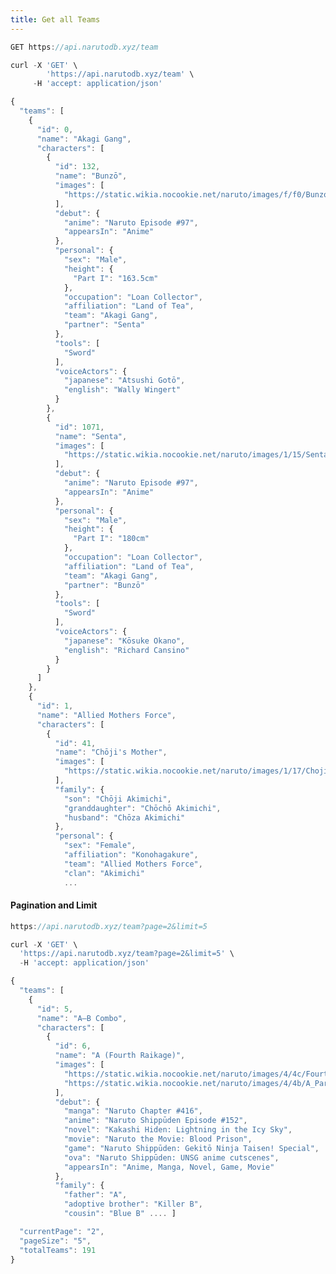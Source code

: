 ```yaml
---
title: Get all Teams
---
```


```js
GET https://api.narutodb.xyz/team
```

```js
curl -X 'GET' \
        'https://api.narutodb.xyz/team' \
     -H 'accept: application/json'
```

```js
{
  "teams": [
    {
      "id": 0,
      "name": "Akagi Gang",
      "characters": [
        {
          "id": 132,
          "name": "Bunzō",
          "images": [
            "https://static.wikia.nocookie.net/naruto/images/f/f0/Bunzo.png/revision/latest/scale-to-width-down/300?cb=20150529192134"
          ],
          "debut": {
            "anime": "Naruto Episode #97",
            "appearsIn": "Anime"
          },
          "personal": {
            "sex": "Male",
            "height": {
              "Part I": "163.5cm"
            },
            "occupation": "Loan Collector",
            "affiliation": "Land of Tea",
            "team": "Akagi Gang",
            "partner": "Senta"
          },
          "tools": [
            "Sword"
          ],
          "voiceActors": {
            "japanese": "Atsushi Gotō",
            "english": "Wally Wingert"
          }
        },
        {
          "id": 1071,
          "name": "Senta",
          "images": [
            "https://static.wikia.nocookie.net/naruto/images/1/15/Senta.png/revision/latest/scale-to-width-down/300?cb=20150529192352"
          ],
          "debut": {
            "anime": "Naruto Episode #97",
            "appearsIn": "Anime"
          },
          "personal": {
            "sex": "Male",
            "height": {
              "Part I": "180cm"
            },
            "occupation": "Loan Collector",
            "affiliation": "Land of Tea",
            "team": "Akagi Gang",
            "partner": "Bunzō"
          },
          "tools": [
            "Sword"
          ],
          "voiceActors": {
            "japanese": "Kōsuke Okano",
            "english": "Richard Cansino"
          }
        }
      ]
    },
    {
      "id": 1,
      "name": "Allied Mothers Force",
      "characters": [
        {
          "id": 41,
          "name": "Chōji's Mother",
          "images": [
            "https://static.wikia.nocookie.net/naruto/images/1/17/Choji%27s_Mother.png/revision/latest/scale-to-width-down/300?cb=20160125195859"
          ],
          "family": {
            "son": "Chōji Akimichi",
            "granddaughter": "Chōchō Akimichi",
            "husband": "Chōza Akimichi"
          },
          "personal": {
            "sex": "Female",
            "affiliation": "Konohagakure",
            "team": "Allied Mothers Force",
            "clan": "Akimichi"
            ...
```
#### Pagination and Limit

```js
https://api.narutodb.xyz/team?page=2&limit=5
```

```js
curl -X 'GET' \
  'https://api.narutodb.xyz/team?page=2&limit=5' \
  -H 'accept: application/json'
```

```js
{
  "teams": [
    {
      "id": 5,
      "name": "A–B Combo",
      "characters": [
        {
          "id": 6,
          "name": "A (Fourth Raikage)",
          "images": [
            "https://static.wikia.nocookie.net/naruto/images/4/4c/Fourth_Raikage_2.png/revision/latest/scale-to-width-down/300?cb=20180901014100",
            "https://static.wikia.nocookie.net/naruto/images/4/4b/A_Part_III.png/revision/latest/scale-to-width-down/300?cb=20180901014050"
          ],
          "debut": {
            "manga": "Naruto Chapter #416",
            "anime": "Naruto Shippūden Episode #152",
            "novel": "Kakashi Hiden: Lightning in the Icy Sky",
            "movie": "Naruto the Movie: Blood Prison",
            "game": "Naruto Shippūden: Gekitō Ninja Taisen! Special",
            "ova": "Naruto Shippūden: UNSG anime cutscenes",
            "appearsIn": "Anime, Manga, Novel, Game, Movie"
          },
          "family": {
            "father": "A",
            "adoptive brother": "Killer B",
            "cousin": "Blue B" .... ]

  "currentPage": "2",
  "pageSize": "5",
  "totalTeams": 191
}
```
